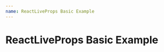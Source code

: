 ```yaml
---
name: ReactLiveProps Basic Example
---
```


# ReactLiveProps Basic Example



<PropsTable of={ExampleComponent} />

<ReactLiveProps>
  <ExampleComponent
    bar={text('Bar Knob Desc', 'bar default value')}
    foo={3}
    baz={boolean('Baz Knob Desc', true)}
    uncontrolledBoolean={true}
  />
</ReactLiveProps>
